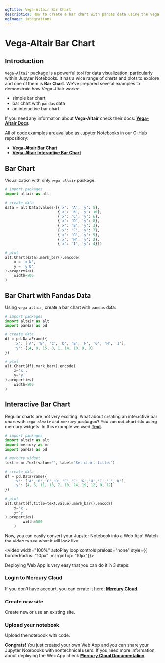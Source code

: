 ```yaml
---
ogTitle: Vega-Altair Bar Chart 
description: How to create a bar chart with pandas data using the vega-altair (Python package) in Jupyter Notebook.
ogImage: integrations
---
```



# Vega-Altair Bar Chart

## Introduction

`Vega-Altair` package is a powerful tool for data visualization, particularly within Jupyter Notebooks. It has a wide range of charts and plots to explore and one of them is **Bar Chart**. We've prepared several examples to demonstrate how Vega-Altair works:

- simple bar chart  
- bar chart with `pandas` data
- an interactive bar chart 

If you need any information about **Vega-Altair** check their docs: [**Vega-Altair Docs**](https://altair-viz.github.io/).

All of code examples are availabe as Jupyter Notebooks in our GitHub repositiory:
- [**Vega-Altair Bar Chart**](https://github.com/mljar/mercury-integrations/blob/main/visualizations/vega-altair/vega-altair-bar-chart.ipynb)
- [**Vega-Altair Interactive Bar Chart**](https://github.com/mljar/mercury-integrations/blob/main/visualizations/vega-altair/vega-altair-interactive-bar-chart.ipynb)

## Bar Chart 

Visualization with only `vega-altair` package:

```python 
# import packages 
import altair as alt 

# create data 
data = alt.Data(values=[{'x': 'A', 'y': 5},
                        {'x': 'B', 'y': 10},
                        {'x': 'C', 'y': 6},
                        {'x': 'D', 'y': 8},
                        {'x': 'E', 'y': 3},
                        {'x': 'F', 'y': 7},
                        {'x': 'G', 'y': 9},
                        {'x': 'H', 'y': 2},
                        {'x': 'I', 'y': 4}])

# plot 
alt.Chart(data).mark_bar().encode(
    x = 'x:N',
    y = 'y:Q'
).properties(
    width=500
)
```

<Screenshot src={simplechartPng} alt="Simple vega-altair bar chart" />

## Bar Chart with Pandas Data 

Using `vega-altair`, create a bar chart with `pandas` data:

```python
# import packages 
import altair as alt
import pandas as pd

# create data 
df = pd.DataFrame({
    'x': ['A', 'B', 'C', 'D', 'E', 'F', 'G', 'H', 'I'],
    'y': [14, 9, 15, 8, 1, 14, 10, 9, 9]
})

# plot 
alt.Chart(df).mark_bar().encode(
    x='x',
    y='y'
).properties(
    width=500
)
```

<Screenshot src={pandaschartPng} alt="Vega-altair bar chart with pandas data." />

## Interactive Bar Chart

Regular charts are not very exciting. What about creating an interactive bar chart with `vega-altair` and `mercury` packages? You can set chart title using mercury widgets. In this example we used [**Text**](https://runmercury.com/docs/input-widgets/text/).

```python
# import packages 
import altair as alt 
import mercury as mr 
import pandas as pd
```

```python
# mercury widget 
text = mr.Text(value="", label="Set chart title:")
```

```python
# create data
df = pd.DataFrame({
    'x': ['A','B','C','D','E','F','G','H','I','J','K'],
    'y': [4, 6, 11, 13, 7, 10, 24, 19, 12, 8, 17]
})

# plot 
alt.Chart(df,title=text.value).mark_bar().encode(
    x='x',
    y='y'
).properties(
        width=500
    )
```

Now, you can easily convert your Jupyter Notebook into a Web App! Watch the video to see what it will look like.

<video width="100%" autoPlay loop controls preload="none" style={{ borderRadius: "10px" ,marginTop: "10px"}}>
  <source
    src="/images/integrations/vega-altair/bar-chart/vega-altair-mercury.mp4"
    type="video/mp4"
  />
</video>

Deploying Web App is very easy that you can do it in 3 steps:

<div className="steps-container">

### Login to Mercury Cloud

If you don't have account, you can create it here: [**Mercury Cloud**](https://cloud.runmercury.com/register).

### Create new site

Create new or use an existing site. 

### Upload your notebook

Upload the notebook with code.

</div>

**Congrats!** You just created your own Web App and you can share your Jupyter Notebooks with nontechnical users. If you need more information about deploying the Web App check [**Mercury Cloud Documentation**](https://runmercury.com/docs/cloud/).